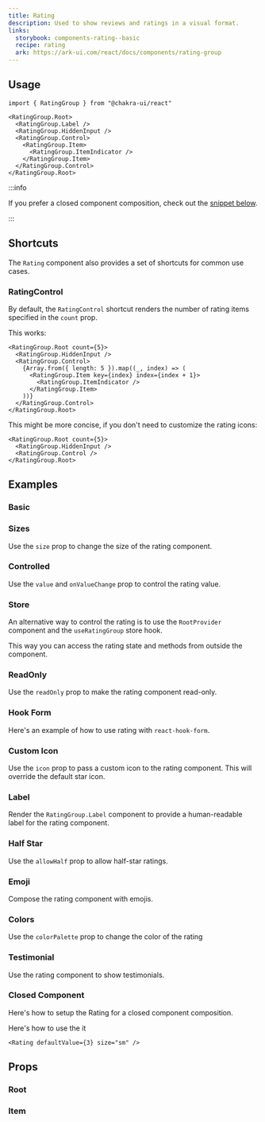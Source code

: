 ```yaml
---
title: Rating
description: Used to show reviews and ratings in a visual format.
links:
  storybook: components-rating--basic
  recipe: rating
  ark: https://ark-ui.com/react/docs/components/rating-group
---
```


<ExampleTabs name="rating-basic" />

## Usage

```tsx
import { RatingGroup } from "@chakra-ui/react"
```

```tsx
<RatingGroup.Root>
  <RatingGroup.Label />
  <RatingGroup.HiddenInput />
  <RatingGroup.Control>
    <RatingGroup.Item>
      <RatingGroup.ItemIndicator />
    </RatingGroup.Item>
  </RatingGroup.Control>
</RatingGroup.Root>
```

:::info

If you prefer a closed component composition, check out the
[snippet below](#closed-component).

:::

## Shortcuts

The `Rating` component also provides a set of shortcuts for common use cases.

### RatingControl

By default, the `RatingControl` shortcut renders the number of rating items
specified in the `count` prop.

This works:

```tsx
<RatingGroup.Root count={5}>
  <RatingGroup.HiddenInput />
  <RatingGroup.Control>
    {Array.from({ length: 5 }).map((_, index) => (
      <RatingGroup.Item key={index} index={index + 1}>
        <RatingGroup.ItemIndicator />
      </RatingGroup.Item>
    ))}
  </RatingGroup.Control>
</RatingGroup.Root>
```

This might be more concise, if you don't need to customize the rating icons:

```tsx
<RatingGroup.Root count={5}>
  <RatingGroup.HiddenInput />
  <RatingGroup.Control />
</RatingGroup.Root>
```

## Examples

### Basic

<ExampleTabs name="rating-basic" />

### Sizes

Use the `size` prop to change the size of the rating component.

<ExampleTabs name="rating-with-sizes" />

### Controlled

Use the `value` and `onValueChange` prop to control the rating value.

<ExampleTabs name="rating-controlled" />

### Store

An alternative way to control the rating is to use the `RootProvider` component
and the `useRatingGroup` store hook.

This way you can access the rating state and methods from outside the component.

<ExampleTabs name="rating-with-store" />

### ReadOnly

Use the `readOnly` prop to make the rating component read-only.

<ExampleTabs name="rating-with-readonly" />

### Hook Form

Here's an example of how to use rating with `react-hook-form`.

<ExampleTabs name="rating-with-hook-form" />

### Custom Icon

Use the `icon` prop to pass a custom icon to the rating component. This will
override the default star icon.

<ExampleTabs name="rating-with-custom-icon" />

### Label

Render the `RatingGroup.Label` component to provide a human-readable label for
the rating component.

<ExampleTabs name="rating-with-label" />

### Half Star

Use the `allowHalf` prop to allow half-star ratings.

<ExampleTabs name="rating-with-half" />

### Emoji

Compose the rating component with emojis.

<ExampleTabs name="rating-emoji" />

### Colors

Use the `colorPalette` prop to change the color of the rating

<ExampleTabs name="rating-with-colors" />

### Testimonial

Use the rating component to show testimonials.

<ExampleTabs name="rating-in-testimonial" />

### Closed Component

Here's how to setup the Rating for a closed component composition.

<ExampleCode name="rating-closed-component" />

Here's how to use the it

```tsx
<Rating defaultValue={3} size="sm" />
```

## Props

### Root

<PropTable component="RatingGroup" part="Root" />

### Item

<PropTable component="RatingGroup" part="Item" />

